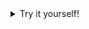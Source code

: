 
<details>
  <summary>Try it yourself!</summary>

  Try the query on our demo instance (https://edu-demo.weaviate.network). You can authenticate into it with the read-only Weaviate API key `learn-weaviate`, and run the query with your preferred Weaviate client.
  <br/>

  We include example client instantiation below:

  <EduDemoInstantiation />

</details>
